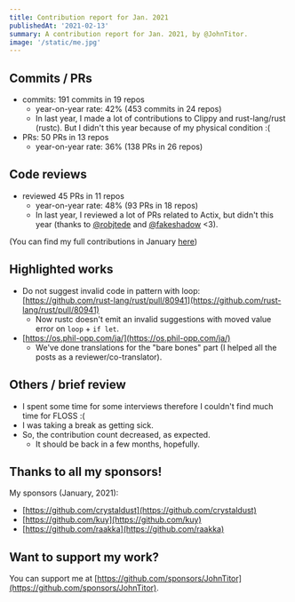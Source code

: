 ```yaml
---
title: Contribution report for Jan. 2021
publishedAt: '2021-02-13'
summary: A contribution report for Jan. 2021, by @JohnTitor.
image: '/static/me.jpg'
---
```


## Commits / PRs

- commits: 191 commits in 19 repos
  - year-on-year rate: 42% (453 commits in 24 repos)
  - In last year, I made a lot of contributions to Clippy and rust-lang/rust (rustc).
    But I didn't this year because of my physical condition :(
- PRs: 50 PRs in 13 repos
  - year-on-year rate: 36% (138 PRs in 26 repos)

## Code reviews

- reviewed 45 PRs in 11 repos
  - year-on-year rate: 48% (93 PRs in 18 repos)
  - In last year, I reviewed a lot of PRs related to Actix, but didn't this year
    (thanks to [@robjtede](https://github.com/robjtede) and [@fakeshadow](https://github.com/fakeshadow) \<3).

(You can find my full contributions in January [here](https://github.com/JohnTitor?tab=overview&from=2021-01-01&to=2021-01-31))

## Highlighted works

- Do not suggest invalid code in pattern with loop: [https://github.com/rust-lang/rust/pull/80941](https://github.com/rust-lang/rust/pull/80941)
  - Now rustc doesn't emit an invalid suggestions with moved value error on `loop` + `if let`.
- [https://os.phil-opp.com/ja/](https://os.phil-opp.com/ja/)
  - We've done translations for the "bare bones" part (I helped all the posts as a reviewer/co-translator).

## Others / brief review

- I spent some time for some interviews therefore I couldn't find much time for FLOSS :(
- I was taking a break as getting sick.
- So, the contribution count decreased, as expected.
  - It should be back in a few months, hopefully.

## Thanks to all my sponsors!

My sponsors (January, 2021):

- [https://github.com/crystaldust](https://github.com/crystaldust)
- [https://github.com/kuy](https://github.com/kuy)
- [https://github.com/raakka](https://github.com/raakka)

## Want to support my work?

You can support me at [https://github.com/sponsors/JohnTitor](https://github.com/sponsors/JohnTitor).

